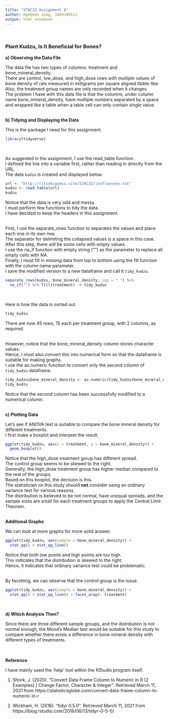 ---
title: "STAC33 Assignment 6"
author: Hyebeen Jung, 1004346512
output: html_notebook
---
\

### Plant Kudzu, Is It Beneficial for Bones?

**a) Observing the Data File**

The data file has two types of columns: treatment and bone_mineral_density.  
There are control, low_dose, and high_dose rows with multiple values of bone density of rats measured in milligrams per square aligned tibble-like.  
Also, the treatment group names are only recorded when it changes.  
The problem I have with this data file is that the columns, under column name bone_mineral_density, have multiple numbers separated by a space and wrapped like a table when a table cell can only contain single value.  
\

**b) Tidying and Displaying the Data**

This is the package I need for this assignment.  
```{r, message = FALSE}
library(tidyverse)
```
\

As suggested in the assignment, I use the read_table function.  
I defined the link into a variable first, rather than reading in directly from the URL.  
The data `kudzu` is created and displayed below.  
```{r}
url <- "http://ritsokiguess.site/STAC32/isoflavones.txt"
kudzu <- read_table(url)
kudzu
```
Notice that the data is very odd and messy.  
I must perform few functions to tidy the data.  
I have decided to keep the headers in this assignment.  
\

First, I use the separate_rows function to separates the values and place each one in its own row.  
The separator for delimiting the collapsed values is a space in this case.  
After this step, there will be some cells with empty values.  
I use the na_if function with empty string ("") as the parameter to replace all empty cells with _NA_.  
Finally, I must fill in missing data from top to bottom using the fill function with the column name parameter.  
I save the modified version to a new dataframe and call it `tidy_kudzu`.  
```{r}
separate_rows(kudzu, bone_mineral_density, sep = " ") %>%
  na_if("") %>% fill(treatment) -> tidy_kudzu
```
\

Here is how the data is sorted out.  
```{r}
tidy_kudzu
```
There are now 45 rows, 15 each per treatment group, with 2 columns, as required.  
\

However, notice that the bone_mineral_density column stores character values.  
Hence, I must also convert this into numerical form so that the dataframe is suitable for making graphs.  
I use the as.numeric function to convert only the second column of `tidy_kudzu` dataframe.  
```{r}
tidy_kudzu$bone_mineral_density <- as.numeric(tidy_kudzu$bone_mineral_density)
tidy_kudzu
```
Notice that the second column has been successfully modified to a numerical column.  
\

**c) Plotting Data**

Let's see if ANOVA test is suitable to compare the bone mineral density for different treatments.  
I first make a boxplot and interpret the result.  
```{r}
ggplot(tidy_kudzu, aes(x = treatment, y = bone_mineral_density)) +
  geom_boxplot()
```
Notice that the high_dose treatment group has different spread.  
The control group seems to be skewed to the right.  
Generally, the high_dose treatment group has higher median compared to the rest of the groups.  
Based on this boxplot, the decision is this.  
The statistician on this study should **not** consider using an ordinary variance test for various reasons.  
The distribution is believed to be not normal, have unequal spreads, and the sample sizes are small for each treatment groups to apply the Central Limit Theorem.  
\

**Additional Graphs**

We can look at more graphs for more solid answer.  
```{r}
ggplot(tidy_kudzu, aes(sample = bone_mineral_density)) + 
  stat_qq() + stat_qq_line()
```
Notice that both low points and high points are too high.  
This indicates that the distribution is skewed to the right.  
Hence, it indicates that ordinary variance test could be problematic.  
\

By facetting, we can observe that the control group is the issue.  
```{r}
ggplot(tidy_kudzu, aes(sample = bone_mineral_density)) + 
  stat_qq() + stat_qq_line() + facet_wrap(~ treatment)
```
\

**d) Which Analysis Then?**

Since there are three different sample groups, and the distribution is not normal enough, the Mood's Median test would be suitable for this study to compare whether there exists a difference in bone mineral density with different types of treatments.  
\
\

**Reference**

I have mainly used the 'help' tool within the RStudio program itself.  

1. Shork, J. (2020). "Convert Data Frame Column to Numeric in R (2 Examples) | Change Factor, Character & Integer". Retrieved March 11, 2021 from https://statisticsglobe.com/convert-data-frame-column-to-numeric-in-r

2. Wickham, H. (2016). "tidyr 0.5.0". Retrieved March 11, 2021 from https://blog.rstudio.com/2016/06/13/tidyr-0-5-0/